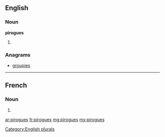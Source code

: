 ==English==

===Noun===
'''pirogues'''

# {{plural of|pirogue}}

===Anagrams===
* [[groupies#English|groupies]]

[[Category:English plurals]]

----

==French==

===Noun===
{{head|fr|g=m-p}}

# {{plural of|pirogue|lang=fr}}

[[ar:pirogues]]
[[fr:pirogues]]
[[mg:pirogues]]
[[my:pirogues]]